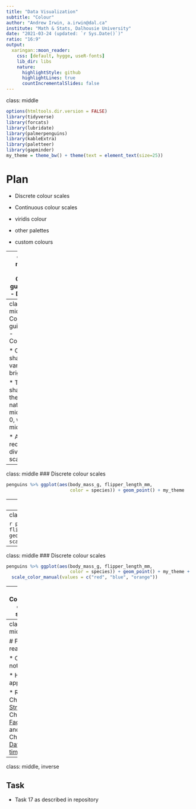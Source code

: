 ```yaml
---
title: "Data Visualization"
subtitle: "Colour"
author: "Andrew Irwin, a.irwin@dal.ca"
institute: "Math & Stats, Dalhousie University"
date: "2021-03-24 (updated: `r Sys.Date()`)"
ratio: "16:9"
output:
  xaringan::moon_reader:
    css: [default, hygge, useR-fonts]
    lib_dir: libs
    nature:
      highlightStyle: github
      highlightLines: true
      countIncrementalSlides: false
---
```

class: middle

```r
options(htmltools.dir.version = FALSE)
library(tidyverse)
library(forcats)
library(lubridate)
library(palmerpenguins)
library(kableExtra)
library(paletteer)
library(gapminder)
my_theme = theme_bw() + theme(text = element_text(size=25))
```

# Plan

* Discrete colour scales

* Continuous colour scales

* viridis colour

* other palettes

* custom colours

---
class: middle
### Colour guidelines - Discrete

* Not too many

* Keep brightness constant

---
class: middle
### Colour guidelines - Continuous

* One shade, vary brightness

* Two shades if there is a natural middle or 0, white in middle

* Avoid red-green diverging scales


---
class: middle
### Discrete colour scales

```r
penguins %>% ggplot(aes(body_mass_g, flipper_length_mm,
                        color = species)) + geom_point() + my_theme
```

---
class: middle
### Discrete colour scales

```r
penguins %>% ggplot(aes(body_mass_g, flipper_length_mm,
                        color = species)) + geom_point() + my_theme +
  scale_color_viridis_d(end = 0.7) 
```


---
class: middle
### Discrete colour scales

```r
penguins %>% ggplot(aes(body_mass_g, flipper_length_mm,
                        color = species)) + geom_point() + my_theme +
  scale_color_paletteer_d("ggthemes::hc_default")
```


---
class: middle
### Discrete colour scales

```r
penguins %>% ggplot(aes(body_mass_g, flipper_length_mm,
                        color = species)) + geom_point() + my_theme +
  scale_color_manual(values = c("red", "blue", "orange"))
```

---
### Continuous colour shades

```r
gapminder %>% filter(country %in% c("Canada", "China", "Chile", "Iceland")) %>%
  ggplot(aes(year, lifeExp, color = log10(pop))) +
  geom_point(size=3) + my_theme
```

---
class: middle

# Further reading

* Course notes

* Healy appendix

* R4DS Chapter 14 [Strings](https://r4ds.had.co.nz/strings.html), Chapter 15 [Factors](https://r4ds.had.co.nz/factors.html), and Chapter 16 [Dates and times](https://r4ds.had.co.nz/dates-and-times.html)

---
class: middle, inverse

## Task

* Task 17 as described in repository




